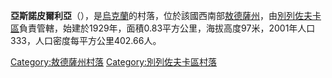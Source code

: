 {{coord|47|21|20|N|30|49|0|E|scale:30000|display=title}}

'''亞斯諾皮爾利亞'''（{{lang-uk|Яснопілля}}），是[[烏克蘭|烏克蘭]]的村落，位於該國西南部[[敖德薩州|敖德薩州]]，由[[別列佐夫卡區|別列佐夫卡區]]負責管轄，始建於1929年，面積0.83平方公里，海拔高度97米，2001年人口333，人口密度每平方公里402.66人。

{{DEFAULTSORT:Яснопілля}}
[[Category:敖德薩州村落|Category:敖德薩州村落]]
[[Category:別列佐夫卡區村落|Category:別列佐夫卡區村落]]


{{Odessa-geo-stub}}